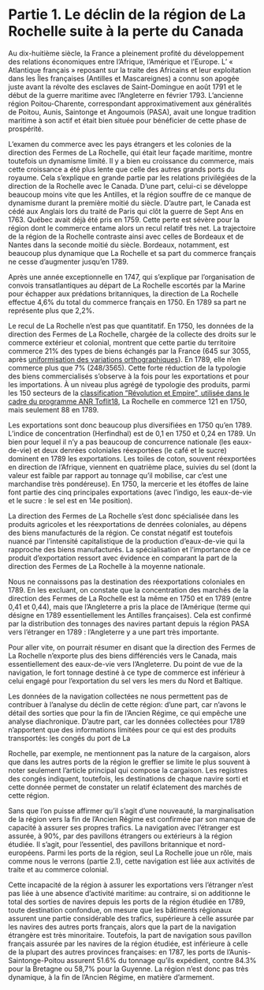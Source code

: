 

# Partie 1. Le déclin de la région de La Rochelle suite à la perte du Canada

<Caller id="viz-principale-partie-1" step={1} />

Au dix-huitième siècle, la France a pleinement profité du développement des relations économiques entre l’Afrique, l’Amérique et l’Europe. L’ « Atlantique français » reposant sur la traite des Africains et leur exploitation dans les Îles françaises (Antilles et Mascareignes) a connu son apogée juste avant la révolte des esclaves de Saint-Domingue en août 1791 et le début de la guerre maritime avec l’Angleterre en février 1793. L’ancienne région Poitou-Charente, correspondant approximativement aux généralités de Poitou, Aunis, Saintonge et Angoumois (PASA), avait une longue tradition maritime à son actif et était bien située pour bénéficier de cette phase de prospérité. 

<Caller id="viz-principale-partie-1" step={2} />

L’examen du commerce avec les pays étrangers et les colonies de la direction des Fermes de La Rochelle, qui était leur façade maritime, montre toutefois un dynamisme limité. Il y a bien eu croissance du commerce, mais cette croissance a été plus lente que celle des autres grands ports du royaume. Cela s’explique en grande partie par les relations privilégiées de la direction de la Rochelle avec le Canada. D’une part, celui-ci se développe beaucoup moins vite que les Antilles, et la région souffre de ce manque de dynamisme durant la première moitié du siècle. D’autre part, le Canada est cédé aux Anglais lors du traité de Paris qui clôt la guerre de Sept Ans en 1763. Québec avait déjà été pris en 1759. Cette perte est sévère pour la région dont le commerce entame alors un recul relatif très net. La trajectoire de la région de la Rochelle contraste ainsi avec celles de Bordeaux et de Nantes dans la seconde moitié du siècle. Bordeaux, notamment, est beaucoup plus dynamique que La Rochelle et sa part du commerce français ne cesse d’augmenter jusqu’en 1789. 

<Caller id="partie-1-evolution-de-la-part-des-echanges-de-la-rochelle-au-xviiie" />

Après une année exceptionnelle en 1747, qui s’explique par l’organisation de convois transatlantiques au départ de La Rochelle escortés par la Marine pour échapper aux prédations britanniques, la direction de La Rochelle effectue 4,6% du total du commerce français en 1750. En 1789 sa part ne représente plus que 2,2%.

<Caller id="viz-principale-partie-1" step={3} />

Le recul de La Rochelle n’est pas que quantitatif. En 1750, les données de la direction des Fermes de La Rochelle, chargée de la collecte des droits sur le commerce extérieur et colonial, montrent que cette partie du territoire commerce 21% des types de biens échangés par la France (645 sur 3055, après <a href="http://toflit18.medialab.sciences-po.fr/%23/classification/browser?kind%3Dproduct%26selected%3Dproduct_orthographic%26selectedParent%3Dproduct_source" target="blank" rel="noopener noreferrer">uniformisation des variations orthographiques</a>). En 1789, elle n’en commerce plus que 7% (248/3565). Cette forte réduction de la typologie des biens commercialisés s’observe à la fois pour les exportations et pour les importations. À un niveau plus agrégé de typologie des produits, parmi les 150 secteurs de la <a href="http://toflit18.medialab.sciences-po.fr/%23/classification/browser?kind%3Dproduct%26selected%3Dproduct_revolutionempire%26selectedParent%3Dproduct_simplification" target="blank" rel="noopener noreferrer">classification ”Révolution et Empire”, utilisée dans le cadre du programme ANR Toflit18</a>, La Rochelle en commerce 121 en 1750, mais seulement 88 en 1789.

Les exportations sont donc beaucoup plus diversifiées en 1750 qu’en 1789. L’indice de concentration (Herfindhal) est de 0,1 en 1750 et 0,24 en 1789. Un bien pour lequel il n’y a pas beaucoup de concurrence nationale (les eaux-de-vie) et deux denrées coloniales réexportées (le café et le sucre) dominent en 1789 les exportations. Les toiles de coton, souvent réexportées en direction de l’Afrique, viennent en quatrième place, suivies du sel (dont la valeur est faible par rapport au tonnage qu’il mobilise, car c’est une marchandise très pondéreuse). En 1750, la mercerie et les étoffes de laine font partie des cinq principales exportations (avec l’indigo, les eaux-de-vie et le sucre : le sel est en 14e position). 

<Caller id="partie-1-produits-importants-pour-la-rochelle" />

La direction des Fermes de La Rochelle s’est donc spécialisée dans les produits agricoles et les réexportations de denrées coloniales, au dépens des biens manufacturés de la région. Ce constat négatif est toutefois nuancé par l’intensité capitalistique de la production d’eaux-de-vie qui la rapproche des biens manufacturés. La spécialisation et l’importance de ce produit d’exportation ressort avec évidence en comparant la part de la direction des Fermes de La Rochelle à la moyenne nationale.

Nous ne connaissons pas la destination des réexportations coloniales en 1789. En les excluant, on constate que la concentration des marchés de la direction des Fermes de La Rochelle est la même en 1750 et en 1789 (entre 0,41 et 0,44), mais que l’Angleterre a pris la place de l’Amérique (terme qui désigne en 1789 essentiellement les Antilles françaises). Cela est confirmé par la distribution des tonnages des navires partant depuis la région PASA vers l’étranger en 1789 : l’Angleterre y a une part très importante.

Pour aller vite, on pourrait résumer en disant que la direction des Fermes de La Rochelle n’exporte plus des biens différenciés vers le Canada, mais essentiellement des eaux-de-vie vers l’Angleterre. Du point de vue de la navigation, le fort tonnage destiné à ce type de commerce est inférieur à celui engagé pour l’exportation du sel vers les mers du Nord et Baltique.

Les données de la navigation collectées ne nous permettent pas de contribuer à l’analyse du déclin de cette région: d’une part, car n’avons le détail des sorties que pour la fin de l’Ancien Régime, ce qui empêche une analyse diachronique. D’autre part, car les données collectées pour 1789 n’apportent que des informations limitées pour ce qui est des produits transportés: les congés du port de La 

Rochelle, par exemple, ne mentionnent pas la nature de la cargaison, alors que dans les autres ports de la région le greffier se limite le plus souvent à noter seulement l’article principal qui compose la cargaison. Les registres des congés indiquent, toutefois, les destinations de chaque navire sorti et cette donnée permet de constater un relatif éclatement des marchés de cette région. 

<Caller id="partie-1-ports-destinations" />

Sans que l’on puisse affirmer qu’il s’agit d’une nouveauté, la marginalisation de la région vers la fin de l’Ancien Régime est confirmée par son manque de capacité à assurer ses propres trafics. La navigation avec l’étranger est assurée, à 90%, par des pavillons étrangers ou extérieurs à la région étudiée. Il s’agit, pour l’essentiel, des pavillons britannique et nord-européens. Parmi les ports de la région, seul La Rochelle joue un rôle, mais comme nous le verrons (partie 2.1), cette navigation est liée aux activités de traite et au commerce colonial. 

<Caller id="partie-1-ports-dattache-vers-etranger" />

Cette incapacité de la région à assurer les exportations vers l’étranger n’est pas liée à une absence d’activité maritime: au contraire, si on additionne le total des sorties de navires depuis les ports de la région étudiée en 1789, toute destination confondue, on mesure que les bâtiments régionaux assurent une partie considérable des trafics, supérieure à celle assurée par les navires des autres ports français, alors que la part de la navigation étrangère est très minoritaire. Toutefois, la part de navigation sous pavillon français assurée par les navires de la région étudiée, est inférieure à celle de la plupart des autres provinces françaises: en 1787, les ports de l’Aunis-Saintonge-Poitou assurent 51.6% du tonnage qu’ils expédient, contre 84.3% pour la Bretagne ou 58,7% pour la Guyenne. La région n’est donc pas très dynamique, à la fin de l’Ancien Régime, en matière d’armement.

<Caller id="partie-1-ports-dattache" />


